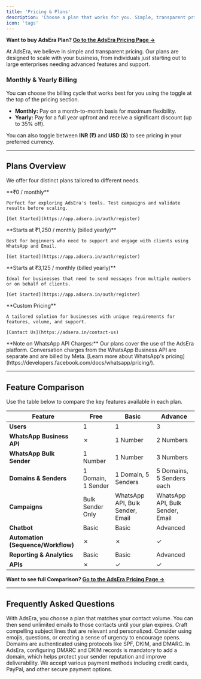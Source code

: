 ```yaml
---
title: 'Pricing & Plans'
description: 'Choose a plan that works for you. Simple, transparent pricing with no hidden fees.'
icon: 'tags'
---
```


**Want to buy AdsEra Plan? [Go to the AdsEra Pricing Page &rarr;](https://adsera.in/pricing)**


At AdsEra, we believe in simple and transparent pricing. Our plans are designed to scale with your business, from individuals just starting out to large enterprises needing advanced features and support.

### Monthly & Yearly Billing

You can choose the billing cycle that works best for you using the toggle at the top of the pricing section.
- **Monthly:** Pay on a month-to-month basis for maximum flexibility.
- **Yearly:** Pay for a full year upfront and receive a significant discount (up to 35% off).

You can also toggle between **INR (₹)** and **USD ($)** to see pricing in your preferred currency.

---

## Plans Overview

We offer four distinct plans tailored to different needs.

<CardGroup>
  <Card title="Free" icon="gift">
    **₹0 / monthly**

    Perfect for exploring AdsEra's tools. Test campaigns and validate results before scaling.
    
    [Get Started](https://app.adsera.in/auth/register)
  </Card>
  <Card title="Basic" icon="rocket">
    **Starts at ₹1,250 / monthly (billed yearly)**

    Best for beginners who need to support and engage with clients using WhatsApp and Email.
    
    [Get Started](https://app.adsera.in/auth/register)
  </Card>
  <Card title="Advance" icon="gem">
    **Starts at ₹3,125 / monthly (billed yearly)**

    Ideal for businesses that need to send messages from multiple numbers or on behalf of clients.
    
    [Get Started](https://app.adsera.in/auth/register)
  </Card>
  <Card title="Custom" icon="users" href="https://adsera.in/contact-us">
    **Custom Pricing**

    A tailored solution for businesses with unique requirements for features, volume, and support.
    
    [Contact Us](https://adsera.in/contact-us)
  </Card>
</CardGroup>

<Info>
  **Note on WhatsApp API Charges:** Our plans cover the use of the AdsEra platform. Conversation charges from the WhatsApp Business API are separate and are billed by Meta. [Learn more about WhatsApp's pricing](https://developers.facebook.com/docs/whatsapp/pricing/).
</Info>

---

## Feature Comparison

Use the table below to compare the key features available in each plan.

| Feature                          | Free                         | Basic                                        | Advance                                  |
| -------------------------------- | ---------------------------- | -------------------------------------------- | ---------------------------------------- |
| **Users** | 1                            | 1                                            | 3                                        |
| **WhatsApp Business API** | ✗                            | 1 Number                                     | 2 Numbers                                |
| **WhatsApp Bulk Sender** | 1 Number                     | 1 Number                                     | 3 Numbers                                |
| **Domains & Senders** | 1 Domain, 1 Sender           | 1 Domain, 5 Senders                          | 5 Domains, 5 Senders each                |
| **Campaigns** | Bulk Sender Only             | WhatsApp API, Bulk Sender, Email             | WhatsApp API, Bulk Sender, Email         |
| **Chatbot** | Basic                        | Basic                                        | Advanced                                 |
| **Automation (Sequence/Workflow)** | ✗                          | ✗                                            | ✓                                        |
| **Reporting & Analytics** | Basic                        | Basic                                        | Advanced                                 |
| **APIs** | ✗                            | ✓                                            | ✓                                        |

**Want to see full Comparison? [Go to the AdsEra Pricing Page &rarr;](https://adsera.in/pricing)**


---

## Frequently Asked Questions

<AccordionGroup>
  <Accordion title="How does the contact system work in AdsEra?">
    With AdsEra, you choose a plan that matches your contact volume. You can then send unlimited emails to those contacts until your plan expires.
  </Accordion>
  <Accordion title="How can I improve my email open rates?">
    Craft compelling subject lines that are relevant and personalized. Consider using emojis, questions, or creating a sense of urgency to encourage opens.
  </Accordion>
  <Accordion title="How do I authenticate a domain to improve email deliverability?">
    Domains are authenticated using protocols like SPF, DKIM, and DMARC. In AdsEra, configuring DMARC and DKIM records is mandatory to add a domain, which helps protect your sender reputation and improve deliverability.
  </Accordion>
  <Accordion title="What payment methods do you accept?">
    We accept various payment methods including credit cards, PayPal, and other secure payment options.
  </Accordion>
</AccordionGroup>